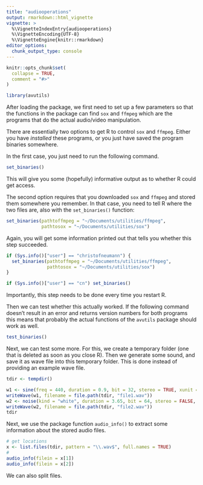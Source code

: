 ```yaml
---
title: "audiooperations"
output: rmarkdown::html_vignette
vignette: >
  %\VignetteIndexEntry{audiooperations}
  %\VignetteEncoding{UTF-8}
  %\VignetteEngine{knitr::rmarkdown}
editor_options: 
  chunk_output_type: console
---
```


```r
knitr::opts_chunk$set(
  collapse = TRUE,
  comment = "#>"
)
```

```r
library(avutils)
```

After loading the package, we first need to set up a few parameters so that the functions in the package can find `sox` and `ffmpeg` which are the programs that do the actual audio/video manipulation.

There are essentially two options to get R to control `sox` and `ffmpeg`. Either you have *installed* these programs, or you just have saved the program binaries somewhere. 

In the first case, you just need to run the following command.

```r
set_binaries()
```

This will give you some (hopefully) informative output as to whether R could get access.

The second option requires that you downloaded `sox` and `ffmpeg` and stored them somewhere you remember. In that case, you need to tell R where the two files are, also with the `set_binaries()` function:

```r
set_binaries(pathtoffmpeg = "~/Documents/utilities/ffmpeg", 
             pathtosox = "~/Documents/utilities/sox")
```

Again, you will get some information printed out that tells you whether this step succeeded.

```r
if (Sys.info()["user"] == "christofneumann") {
  set_binaries(pathtoffmpeg = "~/Documents/utilities/ffmpeg", 
               pathtosox = "~/Documents/utilities/sox")
}

if (Sys.info()["user"] == "cn") set_binaries()
```

Importantly, this step needs to be done every time you restart R.

Then we can test whether this actually worked. If the following command doesn't result in an error and returns version numbers for both programs this means that probably the actual functions of the `avutils` package should work as well.


```r
test_binaries()
```

Next, we can test some more. For this, we create a temporary folder (one that is deleted as soon as you close R). Then we generate some sound, and save it as wave file into this temporary folder. This is done instead of providing an example wave file.

```r
tdir <- tempdir()

w1 <- sine(freq = 440, duration = 0.9, bit = 32, stereo = TRUE, xunit = "time")
writeWave(w1, filename = file.path(tdir, "file1.wav"))
w2 <- noise(kind = "white", duration = 3.65, bit = 64, stereo = FALSE, xunit = "time")
writeWave(w2, filename = file.path(tdir, "file2.wav"))
tdir
```

Next, we use the package function `audio_info()` to extract some information about the stored audio files.

```r
# get locations
x <- list.files(tdir, pattern = "\\.wav$", full.names = TRUE)
# 
audio_info(filein = x[1])
audio_info(filein = x[2])
```

We can also split files.



